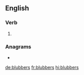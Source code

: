 ==English==

===Verb===
{{head|en|verb form}}

# {{en-third-person singular of|blubber}}

===Anagrams===
* {{l|en|bubblers}}

[[de:blubbers]]
[[fr:blubbers]]
[[hi:blubbers]]